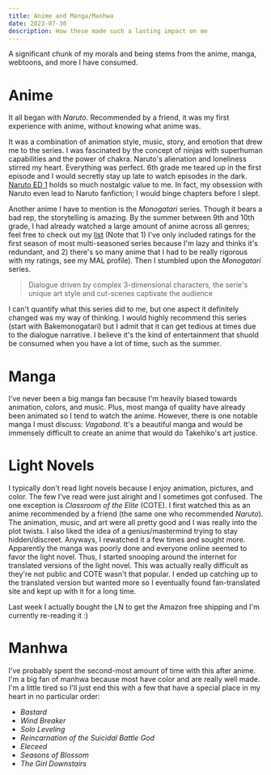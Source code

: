 ```yaml
---
title: Anime and Manga/Manhwa
date: 2023-07-30
description: How these made such a lasting impact on me
---
```

A significant chunk of my morals and being stems from the anime, manga, webtoons, and more I have consumed.

# Anime
It all began with *Naruto*. Recommended by a friend, it was my first experience with anime, without knowing what anime was.

It was a combination of animation style, music, story, and emotion that drew me to the series.
I was fascinated by the concept of ninjas with superhuman capabilities and the power of chakra.
Naruto's alienation and loneliness stirred my heart. Everything was perfect. 
6th grade me teared up in the first episode and I would secretly stay up late to watch episodes in the dark.
[Naruto ED 1](https://www.youtube.com/watch?v=Oyhpwyrq1N0) holds so much nostalgic value to me. 
In fact, my obsession with Naruto even lead to Naruto fanfiction; I would binge chapters before I slept. 

Another anime I have to mention is the *Monogatari* series. Though it bears a bad rep, the storytelling is amazing. 
By the summer between 9th and 10th grade, I had already watched a large amount of anime across all genres;
feel free to check out my [list](https://myanimelist.net/animelist/fredenck?status=7&order=4&order2=0)
(Note that 1) I've only included ratings for the first season of most multi-seasoned series 
because I'm lazy and thinks it's redundant, and 2) there's so many anime that I had to be really rigorous with my ratings, see my MAL profile).
Then I stumbled upon the *Monogatari* series.

> Dialogue driven by complex 3-dimensional characters, the serie's unique art style and cut-scenes captivate the audience

I can't quantify what this series did to me, but one aspect it definitely changed was my way of thinking.
I would highly recommend this series (start with Bakemonogatari) but I admit that it can get tedious at times due to the dialogue narrative.
I believe it's the kind of entertainment that shuold be consumed when you have a lot of time, such as the summer. 

# Manga
I've never been a big manga fan because I'm heavily biased towards animation, colors, and music.
Plus, most manga of quality have already been animated so I tend to watch the anime. 
However, there is one notable manga I must discuss: *Vagabond*.
It's a beautiful manga and would be immensely difficult to create an anime that would do Takehiko's art justice.

# Light Novels 
I typically don't read light novels because I enjoy animation, pictures, and color.
The few I've read were just alright and I sometimes got confused.
The one exception is *Classroom of the Elite* (COTE).
I first watched this as an anime recommended by a friend (the same one who recommended *Naruto*).
The animation, music, and art were all pretty good and I was really into the plot twists.
I also liked the idea of a genius/mastermind trying to stay hidden/discreet.
Anyways, I rewatched it a few times and sought more.
Apparently the manga was poorly done and everyone online seemed to favor the light novel.
Thus, I started snooping around the internet for translated versions of the light novel.
This was actually really difficult as they're not public and COTE wasn't that popular. 
I ended up catching up to the translated version but wanted more
so I eventually found fan-translated site and kept up with it for a long time. 

Last week I actually bought the LN to get the Amazon free shipping and I'm currently re-reading it :)

# Manhwa
I've probably spent the second-most amount of time with this after anime.
I'm a big fan of manhwa because most have color and are really well made.
I'm a little tired so I'll just end this with a few that have a special place in my heart in no particular order:
- *Bastard*
- *Wind Breaker*
- *Solo Leveling*
- *Reincarnation of the Suicidal Battle God*
- *Eleceed*
- *Seasons of Blossom*
- *The Girl Downstairs*